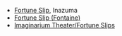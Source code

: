 {{Disambiguation}}
* [[Fortune Slip]], Inazuma
* [[Fortune Slip (Fontaine)]]
* [[Imaginarium Theater/Fortune Slips]]